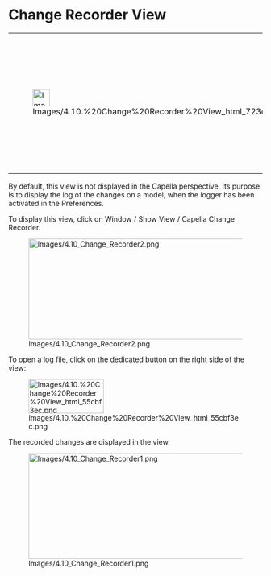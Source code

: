             
= Change Recorder View =
         
{| border="1"
|-
| 
[[Image:Images/4.10.%20Change%20Recorder%20View_html_723ed3f9.png|34x34px]]

 
| 
The 				Change Recorder View is essentially a debug tool. The recording 				configuration is defined in the Capella User Preferences

 
|}  
By default, this view is not displayed in the Capella perspective. Its purpose is to display the log of the changes on a model, when the logger has been activated in the Preferences.

 
To display this view, click on Window / Show View / Capella Change Recorder.

 
[[Image:Images/4.10_Change_Recorder2.png|700x200px]]

 
To open a log file, click on the dedicated button on the right side of the view:

 
[[Image:Images/4.10.%20Change%20Recorder%20View_html_55cbf3ec.png|149x68px]]

 
The recorded changes are displayed in the view.

 
[[Image:Images/4.10_Change_Recorder1.png|700x210px]]

   